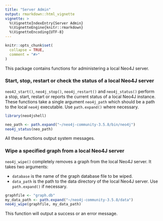 ```yaml
---
title: "Server Admin"
output: rmarkdown::html_vignette
vignette: >
  %\VignetteIndexEntry{Server Admin}
  %\VignetteEngine{knitr::rmarkdown}
  %\VignetteEncoding{UTF-8}
---
```


```r
knitr::opts_chunk$set(
  collapse = TRUE,
  comment = "#>"
)
```

This package contains functions for administering a local Neo4J server.

### Start, stop, restart or check the status of a local Neo4J server

`neo4J_start()`, `neo4j_stop()`, `neo4j_restart()` and `neo4j_status()` perform a stop, start, restart or reports the current status of a local Neo4J instance.  These functions take a single argument `neo4j_path` which should be a path to the local `neo4j` executable.  Use `path.expand()` where necessary.

```r
library(neo4jshell)

neo_path <- path.expand("~/neo4j-community-3.5.8/bin/neo4j")
neo4j_status(neo_path)
```

All these functions output system messages.

### Wipe a specified graph from a local Neo4J server

`neo4j_wipe()` completely removes a graph from the local Neo4J server.  It takes two arguments:

* `database` is the name of the graph database file to be wiped.
* `data_path` is the path to the data directory of the local Neo4J server.  Use `path.expand()` if necessary.

``` r
graphfile <- "graph.db"
my_data_path <- path.expand("~/neo4j-community-3.5.8/data")
neo4j_wipe(graphfile, my_data_path)

```

This function will output a success or an error message.
